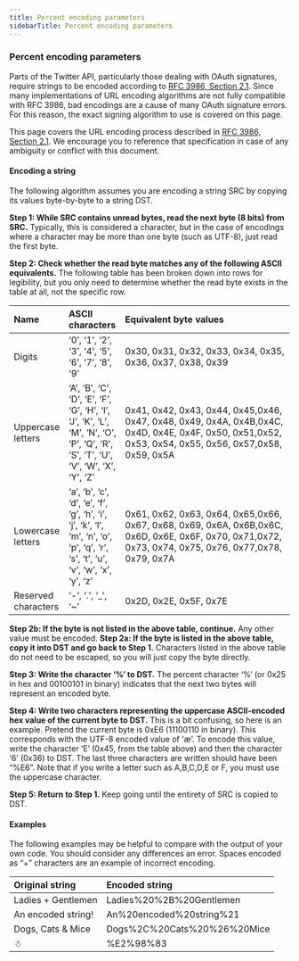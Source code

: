 ```yaml
---
title: Percent encoding parameters
sidebarTitle: Percent encoding parameters
---
```



### Percent encoding parameters

Parts of the Twitter API, particularly those dealing with OAuth signatures, require strings to be encoded according to [RFC 3986, Section 2.1](http://tools.ietf.org/html/rfc3986#section-2.1). Since many implementations of URL encoding algorithms are not fully compatible with RFC 3986, bad encodings are a cause of many OAuth signature errors. For this reason, the exact signing algorithm to use is covered on this page.

This page covers the URL encoding process described in [RFC 3986, Section 2.1](http://tools.ietf.org/html/rfc3986#section-2.1). We encourage you to reference that specification in case of any ambiguity or conflict with this document.
 

#### Encoding a string

The following algorithm assumes you are encoding a string SRC by copying its values byte-by-byte to a string DST.

**Step 1: While SRC contains unread bytes, read the next byte (8 bits) from SRC.** Typically, this is considered a character, but in the case of encodings where a character may be more than one byte (such as UTF-8), just read the first byte.

**Step 2: Check whether the read byte matches any of the following ASCII equivalents.** The following table has been broken down into rows for legibility, but you only need to determine whether the read byte exists in the table at all, not the specific row.

| Name | ASCII characters | Equivalent byte values |
| :--- | :--- | :--- |
| Digits | ‘0’, ‘1’, ‘2’, ‘3’, ‘4’, ‘5’, ‘6’, ‘7’, ‘8’, ‘9’ | 0x30, 0x31, 0x32, 0x33, 0x34, 0x35, 0x36, 0x37, 0x38, 0x39 |
| Uppercase letters | ‘A’, ‘B’, ‘C’, ‘D’, ‘E’, ‘F’, ‘G’, ‘H’, ‘I’, ‘J’, ‘K’, ‘L’, ‘M’, ‘N’, ‘O’, ‘P’, ‘Q’, ‘R’, ‘S’, ‘T’, ‘U’, ‘V’, ‘W’, ‘X’, ‘Y’, ‘Z’ | 0x41, 0x42, 0x43, 0x44, 0x45,0x46, 0x47, 0x48, 0x49, 0x4A, 0x4B,0x4C, 0x4D, 0x4E, 0x4F, 0x50, 0x51,0x52, 0x53, 0x54, 0x55, 0x56, 0x57,0x58, 0x59, 0x5A |
| Lowercase letters | ‘a’, ‘b’, ‘c’, ‘d’, ‘e’, ‘f’, ‘g’, ‘h’, ‘i’, ‘j’, ‘k’, ‘l’, ‘m’, ‘n’, ‘o’, ‘p’, ‘q’, ‘r’, ‘s’, ‘t’, ‘u’, ‘v’, ‘w’, ‘x’, ‘y’, ‘z’ | 0x61, 0x62, 0x63, 0x64, 0x65,0x66, 0x67, 0x68, 0x69, 0x6A, 0x6B,0x6C, 0x6D, 0x6E, 0x6F, 0x70, 0x71,0x72, 0x73, 0x74, 0x75, 0x76, 0x77,0x78, 0x79, 0x7A |
| Reserved characters | ‘-‘, ‘.’, ‘_’, ‘~’ | 0x2D, 0x2E, 0x5F, 0x7E |

**Step 2b: If the byte is not listed in the above table, continue.** Any other value must be encoded. **Step 2a: If the byte is listed in the above table, copy it into DST and go back to Step 1.** Characters listed in the above table do not need to be escaped, so you will just copy the byte directly.

**Step 3: Write the character ‘%’ to DST.** The percent character ‘%’ (or 0x25 in hex and 00100101 in binary) indicates that the next two bytes will represent an encoded byte.

**Step 4: Write two characters representing the uppercase ASCII-encoded hex value of the current byte to DST.** This is a bit confusing, so here is an example. Pretend the current byte is 0xE6 (11100110 in binary). This corresponds with the UTF-8 encoded value of ‘æ’. To encode this value, write the character ‘E’ (0x45, from the table above) and then the character ‘6’ (0x36) to DST. The last three characters are written should have been “%E6”. Note that if you write a letter such as A,B,C,D,E or F, you must use the uppercase character.

**Step 5: Return to Step 1.** Keep going until the entirety of SRC is copied to DST.
 

#### Examples

The following examples may be helpful to compare with the output of your own code. You should consider any differences an error. Spaces encoded as “+” characters are an example of incorrect encoding.

| Original string | Encoded string |
| :--- | :--- |
| Ladies + Gentlemen | Ladies%20%2B%20Gentlemen |
| An encoded string! | An%20encoded%20string%21 |
| Dogs, Cats & Mice | Dogs%2C%20Cats%20%26%20Mice |
| ☃   | %E2%98%83 |
